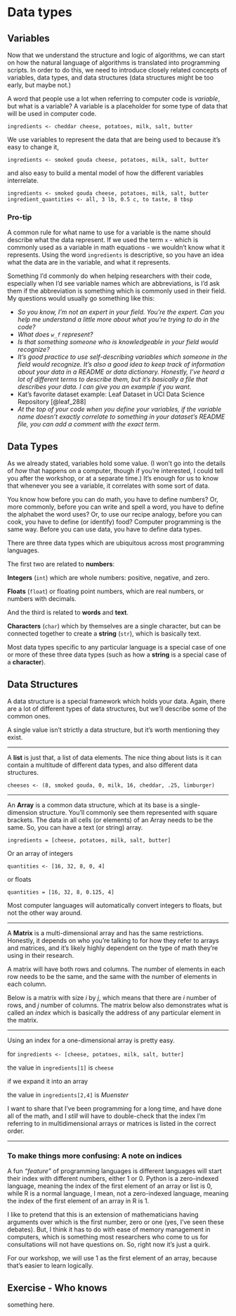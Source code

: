 # Data types

## Variables

Now that we understand the structure and logic of algorithms, we can start on how the natural language of algorithms is translated into programming scripts. In order to do this, we need to introduce closely related concepts of variables, data types, and data structures (data structures might be too early, but maybe not.)

A word that people use a lot when referring to computer code is _variable_, but what is a variable?  A variable is a placeholder for some type of data that will be used in computer code.  

`ingredients <- cheddar cheese, potatoes, milk, salt, butter`

We use variables to represent the data that are being used to because it's easy to change it, 

`ingredients <- smoked gouda cheese, potatoes, milk, salt, butter`

and also easy to build a mental model of how the different variables interrelate.  

```
ingredients <- smoked gouda cheese, potatoes, milk, salt, butter
ingredient_quantities <- all, 3 lb, 0.5 c, to taste, 8 tbsp
```
### Pro-tip

A common rule for what name to use for a variable is the name should describe what the data represent.  If we used the term `x` - which is commonly used as a variable in math equations - we wouldn't know what it represents.  Using the word `ingredients` is descriptive, so you have an idea what the data are in the variable, and what it represents.

Something I'd commonly do when helping researchers with their code, especially when I'd see variable names which are abbreviations, is I'd ask them if the abbreviation is something which is commonly used in their field.  My questions would usually go something like this:

- _So you know, I'm not an expert in your field.  You're the expert.  Can you help me understand a little more about what you're trying to do in the code?_
- _What does `w_f` represent?_
- _Is that something someone who is knowledgeable in your field would recognize?_
- _It's good practice to use self-describing variables which someone in the field would recognize.  It's also a good idea to keep track of information about your data in a README or data dictionary.  Honestly, I've heard a lot of different terms to describe them, but it's basically a file that describes your data.  I can give you an example if you want._
- Kat's favorite dataset example: Leaf Dataset in UCI Data Science Repository [@leaf_288]
- _At the top of your code when you define your variables, if the variable name doesn't exactly correlate to something in your dataset's README file, you can add a comment with the exact term._

## Data Types

As we already stated, variables hold some value. (I won't go into the details of _how_ that happens on a computer, though if you're interested, I could tell you after the workshop, or at a separate time.) It's enough for us to know that whenever you see a variable, it correlates with some sort of data.

You know how before you can do math, you have to define numbers?  Or, more commonly, before you can write and spell a word, you have to define the alphabet the word uses?  Or, to use our recipe analogy, before you can cook, you have to define (or identify) food?  Computer programming is the same way.  Before you can use data, you have to define data types.

There are three data types which are ubiquitous across most programming languages. 

The first two are related to __numbers__:

**Integers** (`int`) which are whole numbers: positive, negative, and zero.

**Floats** (`float`) or floating point numbers, which are real numbers, or numbers with decimals.

And the third is related to __words__ and __text__.

**Characters** (`char`) which by themselves are a single character, but can be connected together to create a **string** (`str`), which is basically text.

Most data types specific to any particular language is a special case of one or more of these three data types (such as how a **string** is a special case of a **character**).

## Data Structures

A data structure is a special framework which holds your data.  Again, there are a lot of different types of data structures, but we'll describe some of the common ones.

A single value isn't strictly a data structure, but it's worth mentioning they exist.

<hr>
A **list** is just that, a list of data elements.  The nice thing about lists is it can contain a multitude of different data types, and also different data structures.

`cheeses <- (8, smoked gouda, 0, milk, 16, cheddar, .25, limburger)`

<hr>

An **Array** is a common data structure, which at its base is a single-dimension structure. You'll commonly see them represented with square brackets.  The data in all cells (or elements) of an Array needs to be the same. So, you can have a text (or string) array.

`ingredients = [cheese, potatoes, milk, salt, butter]`

Or an array of integers

`quantities <- [16, 32, 8, 0, 4]`

or floats

`quantities = [16, 32, 8, 0.125, 4]`

Most computer languages will automatically convert integers to floats, but not the other way around.

<hr>

A **Matrix** is a multi-dimensional array and has the same restrictions.  Honestly, it depends on who you're talking to for how they refer to arrays and matrices, and it's likely highly dependent on the type of math they're using in their research.

A matrix will have both rows and columns. The number of elements in each row needs to be the same, and the same with the number of elements in each column.

Below is a matrix with size $i$ by $j$, which means that there are $i$ number of rows, and $j$ number of columns.  The matrix below also demonstrates what is called an _index_ which is basically the address of any particular element in the matrix. 

\begin{equation}
\begin{bmatrix}
  index_{1,1} & index_{1,2} & \cdots & index_{1,j} \\
  index_{2,1} & index_{2,2} & \cdots & index_{2,j} \\
  \vdots  & \vdots  & \ddots & \vdots  \\
  index_{i,1} & index_{i,2} & \cdots & index_{i,j} 
\end{bmatrix}
\end{equation}
<hr>

Using an index for a one-dimensional array is pretty easy.

for `ingredients <- [cheese, potatoes, milk, salt, butter]`

the value in `ingredients[1]` is `cheese`

if we expand it into an array

\begin{equation}
ingredients =
\begin{bmatrix}
  potatoes & milk & heavy\text{ }cream & butter \\
  Cheddar & Gouda & Parmesan &  Muenster \\
  salt & rosemary & thyme & sage
\end{bmatrix}
\end{equation}

the value in `ingredients[2,4]` is $Muenster$

I want to share that I've been programming for a long time, and have done all of the math, and I *still* will have to double-check that the index I'm referring to in multidimensional arrays or matrices is listed in the correct order.

<hr>

### To make things more confusing: A note on indices

A fun _"feature"_ of programming languages is different languages will start their index with different numbers, either 1 or 0.  Python is a zero-indexed language, meaning the index of the first element of an array or list is 0, while R is a normal language, I mean, not a zero-indexed language, meaning the index of the first element of an array in R is 1.  

I like to pretend that this is an extension of mathematicians having arguments over which is the first number, zero or one (yes, I've seen these debates).  But, I think it has to do with ease of memory management in computers, which is something most researchers who come to us for consultations will not have questions on.  So, right now it's just a quirk. 

For our workshop, we will use 1 as the first element of an array, because that's easier to learn logically.

## Exercise - Who knows

something here.


